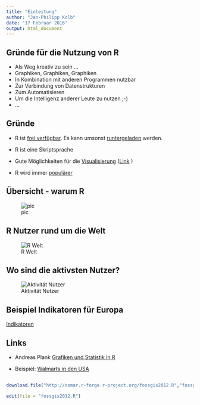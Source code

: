 ```yaml
---
title: "Einleitung"
author: "Jan-Philipp Kolb"
date: "17 Februar 2016"
output: html_document
---
```


## Gründe für die Nutzung von R

- Als Weg kreativ zu sein ...
- Graphiken, Graphiken, Graphiken
- In Kombination mit anderen Programmen nutzbar
- Zur Verbindung von Datenstrukturen
- Zum Automatisieren
- Um die Intelligenz anderer Leute zu nutzen ;-)
- ...


## Gründe

- R ist [frei verfügbar](http://www.inside-r.org/why-use-r). Es kann umsonst [runtergeladen](http://mirrors.softliste.de/cran/) werden.

- R ist eine Skriptsprache 
- Gute Möglichkeiten für die [Visualisierung](http://research.stowers-institute.org/efg/R/) ([Link](http://www.sr.bham.ac.uk/~ajrs/R/r-gallery.html) )

- R wird immer [populärer](https://twitter.com/josiahjdavis/status/559778930476220418)

## Übersicht - warum R

![pic](http://d287f0h5fel5hu.cloudfront.net/blog/wp-content/uploads/2013/06/bar-learn-r-img11.png)

## R Nutzer rund um die Welt

![R Welt](http://revolution-computing.typepad.com/.a/6a010534b1db25970b0191035099d8970c-pi)

## Wo sind die aktivsten Nutzer?

![Aktivität Nutzer](http://spatial.ly/wp-content/uploads/2013/06/r_activity.png)

## Beispiel Indikatoren für Europa

[Indikatoren](https://japhilko.shinyapps.io/Choropleths/)

## Links

- Andreas Plank [Grafiken und Statistik in R](http://www.chironomidaeproject.com/fileadmin/downloads/Formeln_in_R.pdf)

- Beispiel: [Walmarts in den USA](https://rpubs.com/Radcliffe/walmart)

## 



```r
download.file("http://osmar.r-forge.r-project.org/fossgis2012.R","fossgis2012.R")

edit(file = "fossgis2012.R")
```

